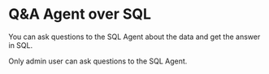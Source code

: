 # Q&A Agent over SQL

You can ask questions to the SQL Agent about the data and get the answer in SQL.

Only admin user can ask questions to the SQL Agent.

<Grid cols={2} className="py-4">
    <div>
        <DataTable loadData="example_data" height={400} />
    </div>
    <div className="p-4 bg-gray-50 rounded-lg shadow-sm border border-gray-200 hover:shadow-md transition-shadow">
        <Chat postData="sql_agent" />
    </div>
</Grid>
